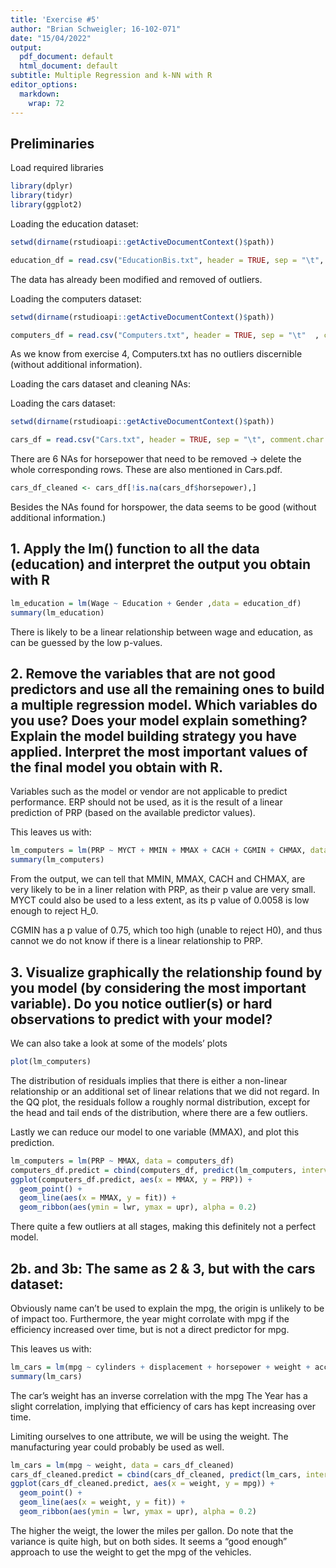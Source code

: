 ```yaml
---
title: 'Exercise #5'
author: "Brian Schweigler; 16-102-071"
date: "15/04/2022"
output:
  pdf_document: default
  html_document: default
subtitle: Multiple Regression and k-NN with R
editor_options: 
  markdown: 
    wrap: 72
---
```

## Preliminaries
Load required libraries

```r
library(dplyr)
library(tidyr)
library(ggplot2)
```

Loading the education dataset:

```r
setwd(dirname(rstudioapi::getActiveDocumentContext()$path))

education_df = read.csv("EducationBis.txt", header = TRUE, sep = "\t", comment.char = "#")
```

The data has already been modified and removed of outliers. 


Loading the computers dataset:

```r
setwd(dirname(rstudioapi::getActiveDocumentContext()$path))

computers_df = read.csv("Computers.txt", header = TRUE, sep = "\t"  , comment.char = "#")
```

As we know from exercise 4, Computers.txt has no outliers discernible (without additional information). 

Loading the cars dataset and cleaning NAs:

Loading the cars dataset:

```r
setwd(dirname(rstudioapi::getActiveDocumentContext()$path))

cars_df = read.csv("Cars.txt", header = TRUE, sep = "\t", comment.char = "#")
```
There are 6 NAs for horsepower that need to be removed -> delete the whole corresponding rows.
These are also mentioned in Cars.pdf.
```r
cars_df_cleaned <- cars_df[!is.na(cars_df$horsepower),]
```
Besides the NAs found for horspower, the data seems to be good (without additional information.)


\newpage

## 1. Apply the lm() function to all the data (education) and interpret the output you obtain with R


```r
lm_education = lm(Wage ~ Education + Gender ,data = education_df)
summary(lm_education)
```

There is likely to be a linear relationship between wage and education, as can be guessed by the low p-values.


\newpage

## 2. Remove the variables that are not good predictors and use all the remaining ones to build a multiple regression model. Which variables do you use? Does your model explain something? Explain the model building strategy you have applied. Interpret the most important values of the final model you obtain with R.

Variables such as the model or vendor are not applicable to predict performance. 
ERP should not be used, as it is the result of a linear prediction of PRP (based on the available predictor values).

This leaves us with:

```r
lm_computers = lm(PRP ~ MYCT + MMIN + MMAX + CACH + CGMIN + CHMAX, data = computers_df)
summary(lm_computers)
```

From the output, we can tell that MMIN, MMAX, CACH and CHMAX, are very likely to be in a liner relation with PRP, as their p value are very small.
MYCT could also be used to a less extent, as its p value of 0.0058 is low enough to reject H_0.

CGMIN has a p value of 0.75, which too high (unable to reject H0), and thus cannot we do not know if there is a linear relationship to PRP.

\newpage

## 3. Visualize graphically the relationship found by you model (by considering the most important variable). Do you notice outlier(s) or hard observations to predict with your model?

We can also take a look at some of the models' plots

```r
plot(lm_computers)
```

The distribution of residuals implies that there is either a non-linear relationship or an additional set of linear relations that we did not regard. 
In the QQ plot, the residuals follow a roughly normal distribution, except for the head and tail ends of the distribution, where there are a few outliers. 

Lastly we can reduce our model to one variable (MMAX), and plot this prediction.

```r
lm_computers = lm(PRP ~ MMAX, data = computers_df)
computers_df.predict = cbind(computers_df, predict(lm_computers, interval = 'confidence'))
ggplot(computers_df.predict, aes(x = MMAX, y = PRP)) +
  geom_point() +
  geom_line(aes(x = MMAX, y = fit)) +
  geom_ribbon(aes(ymin = lwr, ymax = upr), alpha = 0.2)
```
There quite a few outliers at all stages, making this definitely not a perfect model.


\newpage

## 2b. and 3b: The same as 2 & 3, but with the cars dataset:

Obviously name can't be used to explain the mpg, the origin is unlikely to be of impact too.
Furthermore, the year might corrolate with mpg if the efficiency increased over time, but is not a direct predictor for mpg. 

This leaves us with:

```r
lm_cars = lm(mpg ~ cylinders + displacement + horsepower + weight + acceleration + year, data = cars_df_cleaned)
summary(lm_cars)
```

The car's weight has an inverse correlation with the mpg
The Year has a slight correlation, implying that efficiency of cars has kept increasing over time. 

Limiting ourselves to one attribute, we will be using the weight.
The manufacturing year could probably be used as well. 

```r
lm_cars = lm(mpg ~ weight, data = cars_df_cleaned)
cars_df_cleaned.predict = cbind(cars_df_cleaned, predict(lm_cars, interval = 'confidence'))
ggplot(cars_df_cleaned.predict, aes(x = weight, y = mpg)) +
  geom_point() +
  geom_line(aes(x = weight, y = fit)) +
  geom_ribbon(aes(ymin = lwr, ymax = upr), alpha = 0.2)
```

The higher the weigt, the lower the miles per gallon. 
Do note that the variance is quite high, but on both sides. 
It seems a "good enough" approach to use the weight to get the mpg of the vehicles. 



\newpage